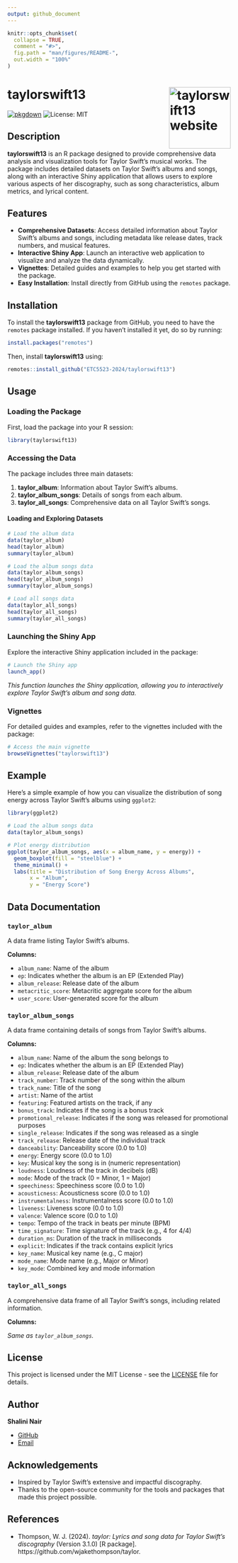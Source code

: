 ```yaml
---
output: github_document
---
```


<!-- README.md is generated from README.Rmd. Please edit that file -->

```r
knitr::opts_chunk$set(
  collapse = TRUE,
  comment = "#>",
  fig.path = "man/figures/README-",
  out.width = "100%"
)
```


# taylorswift13 <a href="https://etc5523-2024.github.io/taylorswift13/"><img src="man/figures/logo.png" align="right" height="139" alt="taylorswift13 website" /></a>

[![pkgdown](https://img.shields.io/badge/pkgdown-website-blue)](https://etc5523-2024.github.io/taylorswift13/)
![License: MIT](https://img.shields.io/badge/License-MIT-blue.svg)

## Description

**taylorswift13** is an R package designed to provide comprehensive data analysis and visualization tools for Taylor Swift's musical works. The package includes detailed datasets on Taylor Swift's albums and songs, along with an interactive Shiny application that allows users to explore various aspects of her discography, such as song characteristics, album metrics, and lyrical content.



## Features

- **Comprehensive Datasets**: Access detailed information about Taylor Swift's albums and songs, including metadata like release dates, track numbers, and musical features.
- **Interactive Shiny App**: Launch an interactive web application to visualize and analyze the data dynamically.
- **Vignettes**: Detailed guides and examples to help you get started with the package.
- **Easy Installation**: Install directly from GitHub using the `remotes` package.

## Installation

To install the **taylorswift13** package from GitHub, you need to have the `remotes` package installed. If you haven't installed it yet, do so by running:

```R
install.packages("remotes")
```

Then, install **taylorswift13** using:

```R
remotes::install_github("ETC5523-2024/taylorswift13")
```

## Usage

### Loading the Package

First, load the package into your R session:

```R
library(taylorswift13)
```

### Accessing the Data

The package includes three main datasets:

1. **taylor_album**: Information about Taylor Swift's albums.
2. **taylor_album_songs**: Details of songs from each album.
3. **taylor_all_songs**: Comprehensive data on all Taylor Swift's songs.

#### Loading and Exploring Datasets

```R
# Load the album data
data(taylor_album)
head(taylor_album)
summary(taylor_album)

# Load the album songs data
data(taylor_album_songs)
head(taylor_album_songs)
summary(taylor_album_songs)

# Load all songs data
data(taylor_all_songs)
head(taylor_all_songs)
summary(taylor_all_songs)
```

### Launching the Shiny App

Explore the interactive Shiny application included in the package:

```R
# Launch the Shiny app
launch_app()
```

*This function launches the Shiny application, allowing you to interactively explore Taylor Swift's album and song data.*

### Vignettes

For detailed guides and examples, refer to the vignettes included with the package:

```R
# Access the main vignette
browseVignettes("taylorswift13")
```

## Example

Here's a simple example of how you can visualize the distribution of song energy across Taylor Swift's albums using `ggplot2`:

```R
library(ggplot2)

# Load the album songs data
data(taylor_album_songs)

# Plot energy distribution
ggplot(taylor_album_songs, aes(x = album_name, y = energy)) +
  geom_boxplot(fill = "steelblue") +
  theme_minimal() +
  labs(title = "Distribution of Song Energy Across Albums",
       x = "Album",
       y = "Energy Score")
```

## Data Documentation

### `taylor_album`

A data frame listing Taylor Swift's albums.

**Columns:**

- `album_name`: Name of the album
- `ep`: Indicates whether the album is an EP (Extended Play)
- `album_release`: Release date of the album
- `metacritic_score`: Metacritic aggregate score for the album
- `user_score`: User-generated score for the album

### `taylor_album_songs`

A data frame containing details of songs from Taylor Swift's albums.

**Columns:**

- `album_name`: Name of the album the song belongs to
- `ep`: Indicates whether the album is an EP (Extended Play)
- `album_release`: Release date of the album
- `track_number`: Track number of the song within the album
- `track_name`: Title of the song
- `artist`: Name of the artist
- `featuring`: Featured artists on the track, if any
- `bonus_track`: Indicates if the song is a bonus track
- `promotional_release`: Indicates if the song was released for promotional purposes
- `single_release`: Indicates if the song was released as a single
- `track_release`: Release date of the individual track
- `danceability`: Danceability score (0.0 to 1.0)
- `energy`: Energy score (0.0 to 1.0)
- `key`: Musical key the song is in (numeric representation)
- `loudness`: Loudness of the track in decibels (dB)
- `mode`: Mode of the track (0 = Minor, 1 = Major)
- `speechiness`: Speechiness score (0.0 to 1.0)
- `acousticness`: Acousticness score (0.0 to 1.0)
- `instrumentalness`: Instrumentalness score (0.0 to 1.0)
- `liveness`: Liveness score (0.0 to 1.0)
- `valence`: Valence score (0.0 to 1.0)
- `tempo`: Tempo of the track in beats per minute (BPM)
- `time_signature`: Time signature of the track (e.g., 4 for 4/4)
- `duration_ms`: Duration of the track in milliseconds
- `explicit`: Indicates if the track contains explicit lyrics
- `key_name`: Musical key name (e.g., C major)
- `mode_name`: Mode name (e.g., Major or Minor)
- `key_mode`: Combined key and mode information


### `taylor_all_songs`

A comprehensive data frame of all Taylor Swift's songs, including related information.

**Columns:**

*Same as `taylor_album_songs`.*


## License

This project is licensed under the MIT License - see the [LICENSE](LICENSE) file for details.

## Author

**Shalini Nair**

- [GitHub](https://github.com/snair1809)
- [Email](snai0031@student.monash.edu)

## Acknowledgements

- Inspired by Taylor Swift's extensive and impactful discography.
- Thanks to the open-source community for the tools and packages that made this project possible.

## References
- Thompson, W. J. (2024). *taylor: Lyrics and song data for Taylor Swift's discography* (Version 3.1.0) [R package]. https://github.com/wjakethompson/taylor.
